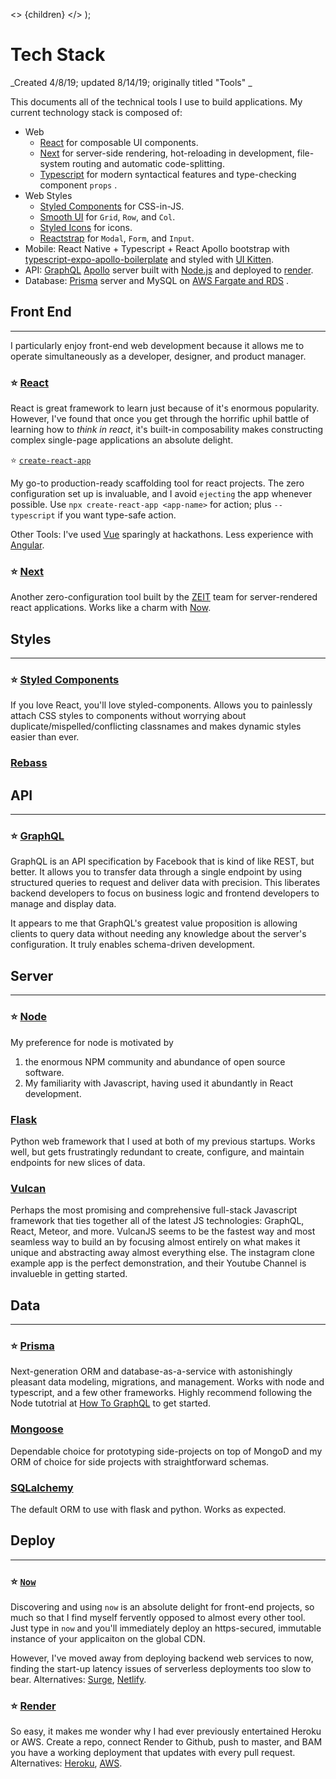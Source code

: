 
  <>
    <Head>
      <title>Tech Stack</title>
      <meta name="viewport" content="initial-scale=1.0, width=device-width" />
    </Head>
    {children}
  </>
);

# Tech Stack

_Created 4/8/19; updated 8/14/19; originally titled "Tools" _

This documents all of the technical tools I use to build applications. My current technology stack is composed of:

- Web
  - [React](https://reactjs.org) for composable UI components.
  - [Next](https://nextjs.org) for server-side rendering, hot-reloading in development, file-system routing and automatic code-splitting.
  - [Typescript](https://www.typescriptlang.org/) for modern syntactical features and type-checking component `props` .
- Web Styles
  - [Styled Components](https://www.styled-components.com/) for CSS-in-JS.
  - [Smooth UI](https://smooth-ui.smooth-code.com/) for `Grid`, `Row`, and `Col`.
  - [Styled Icons](https://styled-icons.js.org/) for icons.
  - [Reactstrap](https://reactstrap.github.io/) for `Modal`, `Form`, and `Input`.
- Mobile: React Native + Typescript + React Apollo bootstrap with [typescript-expo-apollo-boilerplate](https://github.com/dai-shi/typescript-expo-apollo-boilerplate) and styled with [UI Kitten](https://github.com/akveo/react-native-ui-kitten).
- API: [GraphQL](https://graphql.org) [Apollo](https://www.apollographql.com) server built with [Node.js](https://nodejs.org) and deployed to [render](https://render.com).
- Database: [Prisma](https://prisma.io) server and MySQL on [AWS Fargate and RDS](https://www.prisma.io/tutorials/deploy-prisma-to-aws-fargate-ct14) .

## Front End

---

I particularly enjoy front-end web development because it allows me to
operate simultaneously as a developer, designer, and product manager.

### ⭐️ [React](https://reactjs.org)

React is great framework to learn just because of it's enormous
popularity. However, I've found that once you get through the horrific
uphil battle of learning how to <i>think in react</i>, it's built-in
composability makes constructing complex single-page applications an
absolute delight.

⭐️ [`create-react-app`](https://github.com/facebook/create-react-app)

My go-to production-ready scaffolding tool for react projects. The zero configuration set up is invaluable, and I avoid `ejecting` the app whenever possible.
Use `npx create-react-app <app-name>` for action; plus `--typescript` if you want type-safe action.

Other Tools: I've used [Vue](https://vuejs.org/) sparingly at hackathons.
Less experience with [Angular](https://angular.io/).

### ⭐️ [Next](https://nextjs.org)

Another zero-configuration tool built by the [ZEIT](https://zeit.co) team for server-rendered react applications. Works like a charm with [Now](https://zeit.co/now).

## Styles

---

### ⭐️ [Styled Components](https://styled-components.com)

If you love React, you'll love styled-components. Allows you to painlessly attach CSS styles to components without worrying about duplicate/mispelled/conflicting classnames and makes dynamic styles easier than ever.

### [Rebass](https://rebassjs.org/)

## API

---

### ⭐️ [GraphQL](https://graphql.org)

GraphQL is an API specification by Facebook that is kind of like REST, but better. It allows you to transfer data through a single endpoint by using structured queries to request and deliver data with precision. This liberates backend developers to focus on business logic and frontend developers to manage and display data.

It appears to me that GraphQL's greatest value proposition is allowing clients to query data without needing any knowledge about the server's configuration. It truly enables schema-driven development.

## Server

---

### ⭐️ [Node](https://nodejs.org)

My preference for node is motivated by

1.  the enormous NPM community and abundance of open source software.
2.  My familiarity with Javascript, having used it abundantly in React development.

### [Flask](http://flask.pocoo.org/)

Python web framework that I used at both of my previous startups. Works well, but gets frustratingly redundant to create, configure, and maintain endpoints for new slices of data.

### [Vulcan](https://vulcanjs.org)

Perhaps the most promising and comprehensive full-stack Javascript framework that ties together all of the latest JS technologies: GraphQL, React, Meteor, and more. VulcanJS seems to be the fastest way and most seamless way to build an by focusing almost entirely on what makes it unique and abstracting away almost everything else. The instagram clone example app is the perfect demonstration, and their Youtube Channel is invalueble in getting started.

## Data

---

### ⭐️ [Prisma](https://prisma.io)

Next-generation ORM and database-as-a-service with astonishingly pleasant data modeling, migrations, and management. Works with node and typescript, and a few other frameworks. Highly recommend following the Node tutotrial at [How To GraphQL](https://howtographql.com) to get started.

### [Mongoose](https://mongoosejs.org)

Dependable choice for prototyping side-projects on top of MongoD and my ORM of choice for side projects with straightforward schemas.

### [SQLalchemy](https://www.sqlalchemy.org/)

The default ORM to use with flask and python. Works as expected.

## Deploy

---

### ⭐️ [`Now`](https://zeit.co/now)

Discovering and using `now` is an absolute delight for front-end projects, so much so that I find myself fervently opposed to almost every other tool. Just type in `now` and you'll immediately deploy an https-secured, immutable instance of your applicaiton on the global CDN.

However, I've moved away from deploying backend web services to now, finding the start-up latency issues of serverless deployments too slow to bear.
Alternatives: [Surge](https://surge.sh/), [Netlify](https://www.netlify.com/).

### ⭐️ [Render](https://render.com)

So easy, it makes me wonder why I had ever previously entertained Heroku or AWS. Create a repo, connect Render to Github, push to master, and BAM you have a working deployment that updates with every pull request. Alternatives: [Heroku](https://dashboard.heroku.com/), [AWS](https://aws.amazon.com/).
